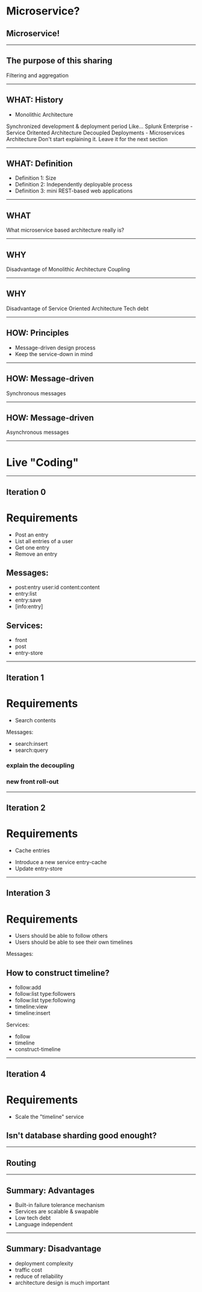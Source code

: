 
# Microservice?
## Microservice!

---

## The purpose of this sharing
Filtering and aggregation

---

## WHAT: History

- Monolithic Architecture
<Notes>
Synchronized development & deployment period
Like... Splunk Enterprise
</Notes>
- Service Oritented Architecture
<Notes>
Decoupled Deployments
</Notes>
- Microservices Architecture
<Notes>
Don't start explaining it. Leave it for the next section
</Notes>

---

## WHAT: Definition
- Definition 1: Size
- Definition 2: Independently deployable process
- Definition 3: mini REST-based web applications

---

## WHAT

What microservice based architecture really is?

---
## WHY
Disadvantage of Monolithic Architecture
<Notes>
Coupling
</Notes>

---

## WHY
Disadvantage of Service Oriented Architecture
<Notes>
Tech debt
</Notes>

---

## HOW: Principles
- Message-driven design process
- Keep the service-down in mind

---

## HOW: Message-driven
Synchronous messages

---

## HOW: Message-driven
Asynchronous messages

---

# Live "Coding"

---

## Iteration 0
# Requirements 

- Post an entry
- List all entries of a user
- Get one entry
- Remove an entry

<Notes>

## Messages:

- post:entry user:id content:content
- entry:list
- entry:save
- [info:entry]

## Services:

- front
- post
- entry-store

</Notes>

---

## Iteration 1
# Requirements

- Search contents

<Notes>

Messages:

- search:insert
- search:query

### explain the decoupling
### new front roll-out

</Notes>

---

## Iteration 2
# Requirements

- Cache entries

<Notes>

- Introduce a new service entry-cache
- Update entry-store

</Notes>

---

## Interation 3
# Requirements

- Users should be able to follow others
- Users should be able to see their own timelines

<Notes>

Messages:

## How to construct timeline?

- follow:add
- follow:list type:followers
- follow:list type:following
- timeline:view
- timeline:insert

Services:

- follow
- timeline
- construct-timeline

</Notes>

---

## Iteration 4
# Requirements

- Scale the "timeline" service

<Notes>

## Isn't database sharding good enought?

</Notes>

---

## Routing

---

## Summary: Advantages

- Built-in failure tolerance mechanism
- Services are scalable & swapable
- Low tech debt
- Language independent

---

## Summary: Disadvantage

- deployment complexity
- traffic cost
- reduce of reliability
- architecture design is much important
